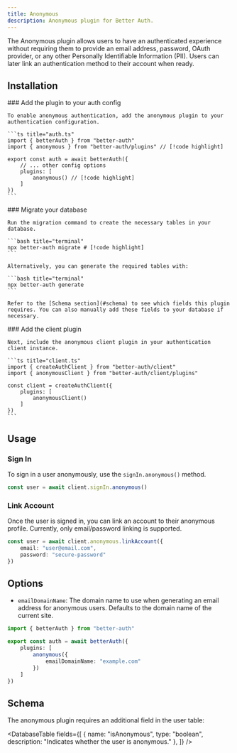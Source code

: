 ```yaml
---
title: Anonymous  
description: Anonymous plugin for Better Auth.
---
```


The Anonymous plugin allows users to have an authenticated experience without requiring them to provide an email address, password, OAuth provider, or any other Personally Identifiable Information (PII). Users can later link an authentication method to their account when ready.

## Installation

<Steps>
  <Step>
    ### Add the plugin to your auth config

    To enable anonymous authentication, add the anonymous plugin to your authentication configuration.

    ```ts title="auth.ts"
    import { betterAuth } from "better-auth"
    import { anonymous } from "better-auth/plugins" // [!code highlight]
    
    export const auth = await betterAuth({
        // ... other config options
        plugins: [
            anonymous() // [!code highlight]
        ]
    })
    ```
  </Step>

  <Step>
    ### Migrate your database

    Run the migration command to create the necessary tables in your database.

    ```bash title="terminal"
    npx better-auth migrate # [!code highlight]
    ```

    Alternatively, you can generate the required tables with:

    ```bash title="terminal"
    npx better-auth generate
    ```

    Refer to the [Schema section](#schema) to see which fields this plugin requires. You can also manually add these fields to your database if necessary.
  </Step>

  <Step>
    ### Add the client plugin

    Next, include the anonymous client plugin in your authentication client instance.

    ```ts title="client.ts"
    import { createAuthClient } from "better-auth/client"
    import { anonymousClient } from "better-auth/client/plugins"
    
    const client = createAuthClient({
        plugins: [
            anonymousClient()
        ]
    })
    ```
  </Step>
</Steps>

## Usage

### Sign In

To sign in a user anonymously, use the `signIn.anonymous()` method.

```ts title="example.ts"
const user = await client.signIn.anonymous()
```

### Link Account

Once the user is signed in, you can link an account to their anonymous profile. Currently, only email/password linking is supported.

```ts title="example.ts"
const user = await client.anonymous.linkAccount({
    email: "user@email.com",
    password: "secure-password"
})
```

## Options

- `emailDomainName`: The domain name to use when generating an email address for anonymous users. Defaults to the domain name of the current site.

```ts title="auth.ts"
import { betterAuth } from "better-auth"

export const auth = await betterAuth({
    plugins: [
        anonymous({
            emailDomainName: "example.com"
        })
    ]
})
```


## Schema

The anonymous plugin requires an additional field in the user table:

<DatabaseTable
    fields={[
        { name: "isAnonymous", type: "boolean", description: "Indicates whether the user is anonymous." },
    ]}
/>
